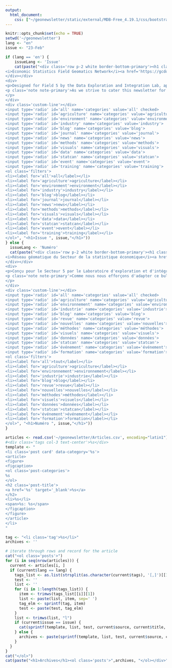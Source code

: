 ```yaml
---
output: 
  html_document:
    css: ["~/geonewsletter/static/external/MDB-Free_4.19.1/css/bootstrap.min.css", "~/geonewsletter/static/external/MDB-Free_4.19.1/css/mdb.min.css", "~/geonewsletter/style.css"]
---
```


```r
knitr::opts_chunk$set(echo = TRUE)
setwd('~/geonewsletter')
lang <- "en"
issue <- "23-Feb"
```

```r
if (lang == 'en') {
    issueLang <- 'Issue'
    cat(paste("<div class='row p-2 white border-bottom-primary'><h1 class='col-10'>GeoNewsletter!</h1><div class='col-12'>
<i>Economic Statistics Field Geomatics Network</i><a href='https://gcdocs.gc.ca/statcan/llisapi.dll/fetch/12048356/22766474/-/index-fr.html?nodeid=17080718&vernum=-2' class=' float-right'>Français</a>
</div></div>
<div>
<p>Designed for Field 5 by the Data Exploration and Integration Lab, approximately each month the latest geomatics publications, technical resources, developments and applications will be delivered.</p>
<p class='note note-primary'>As we strive to cater this newsletter for Field 5, please feel free to reach out to Cal Giunta or Marina Smailes with specific topics/themes to include in future releases.
</p>
</div>
<div class='custom-line'></div>
<input type='radio' id='all' name='categories' value='all' checked>
<input type='radio' id='agriculture' name='categories' value='agriculture'>
<input type='radio' id='environment' name='categories' value='environment'>
<input type='radio' id='industry' name='categories' value='industry'>
<input type='radio' id='blog' name='categories' value='blog'>
<input type='radio' id='journal' name='categories' value='journal'>
<input type='radio' id='news' name='categories' value='news'>
<input type='radio' id='methods' name='categories' value='methods'>
<input type='radio' id='visuals' name='categories' value='visuals'>
<input type='radio' id='data' name='categories' value='data'>
<input type='radio' id='statcan' name='categories' value='statcan'>
<input type='radio' id='event' name='categories' value='event'>
<input type='radio' id='training' name='categories' value='training'>
<ol class='filters'>
<li><label for='all'>all</label></li>
<li><label for='agriculture'>agriculture</label></li>
<li><label for='environment'>environment</label></li>
<li><label for='industry'>industry</label></li>
<li><label for='blog'>blog</label></li>
<li><label for='journal'>journal</label></li>
<li><label for='news'>news</label></li>
<li><label for='methods'>methods</label></li>
<li><label for='visuals'>visuals</label></li>
<li><label for='data'>data</label></li>
<li><label for='statcan'>statcan</label></li>
<li><label for='event'>event</label></li>
<li><label for='training'>training</label></li>
</ol>", "<h1>Issue ", issue,"</h1>"))
} else {
  issueLang <- 'Numéro'
  cat(paste("<div class='row p-2 white border-bottom-primary'><h1 class='col-10'>Bulletin d’information géo !</h1><div class='col-12'>
<i>Réseau géomatique du Secteur de la statistique économique</i><a href='https://gcdocs.gc.ca/statcan/llisapi.dll/fetch/12048356/22766474/-/index-en.html?nodeid=17074585&vernum=-2' class=' float-right'>English</a>
</div></div>
<div>
<p>Conçu pour le Secteur 5 par le Laboratoire d'exploration et d'intégration des données, il vous présente environ chaque mois les dernières publications, ressources techniques, développements et applications en matière de géomatique.</p>
<p class='note note-primary'>Comme nous nous efforçons d'adapter ce bulletin d'information au Secteur 5, n'hésitez pas à contacter Cal Giunta ou Marina Smailes pour leur proposer des sujets/thèmes spécifiques à inclure dans les prochaines versions.
</p>
</div>
<div class='custom-line'></div>
<input type='radio' id='all' name='categories' value='all' checked>
<input type='radio' id='agriculture' name='categories' value='agriculture'>
<input type='radio' id='environnement' name='categories' value='environnement'>
<input type='radio' id='industrie' name='categories' value='industrie'>
<input type='radio' id='blog' name='categories' value='blog'>
<input type='radio' id='revue' name='categories' value='revue'>
<input type='radio' id='nouvelles' name='categories' value='nouvelles'>
<input type='radio' id='méthodes' name='categories' value='méthodes'>
<input type='radio' id='visuels' name='categories' value='visuels'>
<input type='radio' id='données' name='categories' value='données'>
<input type='radio' id='statcan' name='categories' value='statcan'>
<input type='radio' id='événement' name='categories' value='événement'>
<input type='radio' id='formation' name='categories' value='formation'>
<ol class='filters'>
<li><label for='all'>tout</label></li>
<li><label for='agriculture'>agriculture</label></li>
<li><label for='environnement'>environnement</label></li>
<li><label for='industrie'>industrie</label></li>
<li><label for='blog'>blog</label></li>
<li><label for='revue'>revue</label></li>
<li><label for='nouvelles'>nouvelles</label></li>
<li><label for='méthodes'>méthodes</label></li>
<li><label for='visuels'>visuels</label></li>
<li><label for='données'>données</label></li>
<li><label for='statcan'>statcan</label></li>
<li><label for='événement'>événement</label></li>
<li><label for='formation'>formation</label></li>
</ol>", "<h1>Numéro ", issue,"</h1>"))
}

articles <- read.csv('~/geonewsletter/Articles.csv', encoding="latin1")
#<div class='tags col-3 text-center'>%s</div>
template <- "
<li class='post card' data-category='%s'>
<article>
<figure>
<figcaption>
<ol class='post-categories'>
%s
</ol>
<h2 class='post-title'>
<a href='%s' target='_blank'>%s</a>
</h2>
<li>%s</li>
<span>%s: %s</span>
</figcaption>
</figure>
</article>
</li>
"

tag <- "<li class='tag'>%s</li>"
archives <- ''

# iterate through rows and record for the article
cat("<ol class='posts'>")
for (i in seq(nrow(articles))) {
  current <- articles[i, ]
  if (current$lang == lang) {
    tags_list <- as.list(strsplit(as.character(current$tags), '[,]')[[1]])
    test <- ''
    list <- ''
    for (i in 1:length(tags_list)) {
      item <- trimws(tags_list[[i]][1])
      list <- paste(list, item, sep=' ')
      tag_elm <- sprintf(tag, item)
      test <- paste(test, tag_elm)
    }
    list <- trimws(list, "l")
    if (current$issue == issue) {
      cat(sprintf(template, list, test, current$source, current$title, current$description, issueLang, current$issue))
    } else {
      archives <- paste(sprintf(template, list, test, current$source, current$title, current$description, issueLang,current$issue), archives)
    }
  }
}
cat("</ol>")
cat(paste("<h1>Archives</h1><ol class='posts'>",archives, "</ol></div>"))
```
